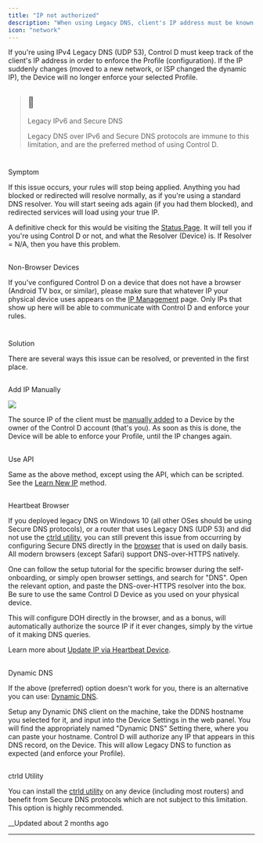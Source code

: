 ```yaml
---
title: "IP not authorized"
description: "When using Legacy DNS, client's IP address must be known to Control D."
icon: "network"
---
```


If you're using IPv4 Legacy DNS (UDP 53), Control D must keep track of the client's IP address in order to enforce the Profile (configuration). If the IP suddenly changes (moved to a new network, or ISP changed the dynamic IP), the Device will no longer enforce your selected Profile. 

> ## 📘
> 
> Legacy IPv6 and Secure DNS
> 
> Legacy DNS over IPv6 and Secure DNS protocols are immune to this limitation, and are the preferred method of using Control D.

# 

Symptom

If this issue occurs, your rules will stop being applied. Anything you had blocked or redirected will resolve normally, as if you're using a standard DNS resolver. You will start seeing ads again (if you had them blocked), and redirected services will load using your true IP. 

A definitive check for this would be visiting the [Status Page](/docs/status-page). It will tell you if you're using Control D or not, and what the Resolver (Device) is. If Resolver = N/A, then you have this problem. 

## 

Non-Browser Devices

If you've configured Control D on a device that does not have a browser (Android TV box, or similar), please make sure that whatever IP your physical device uses appears on the [IP Management](/docs/ip-management) page. Only IPs that show up here will be able to communicate with Control D and enforce your rules. 

# 

Solution

There are several ways this issue can be resolved, or prevented in the first place. 

## 

Add IP Manually

![](https://files.readme.io/f6b3c84254f75ce9e7c2a528da6bea78d3516b68092021989f7da5cd5be76ea6-image.png)

The source IP of the client must be [manually added](https://controld.com/dashboard/ips) to a Device by the owner of the Control D account (that's you). As soon as this is done, the Device will be able to enforce your Profile, until the IP changes again. 

## 

Use API

Same as the above method, except using the API, which can be scripted. See the [Learn New IP](/reference/post_access) method. 

## 

Heartbeat Browser

If you deployed legacy DNS on Windows 10 (all other OSes should be using Secure DNS protocols), or a router that uses Legacy DNS (UDP 53) and did not use the [ctrld utility](https://github.com/Control-D-Inc/ctrld), you can still prevent this issue from occurring by configuring Secure DNS directly in the [browser](/docs/browsers-platform) that is used on daily basis. All modern browsers (except Safari) support DNS-over-HTTPS natively. 

One can follow the setup tutorial for the specific browser during the self-onboarding, or simply open browser settings, and search for "DNS". Open the relevant option, and paste the DNS-over-HTTPS resolver into the box. Be sure to use the same Control D Device as you used on your physical device. 

This will configure DOH directly in the browser, and as a bonus, will automatically authorize the source IP if it ever changes, simply by the virtue of it making DNS queries. 

Learn more about [Update IP via Heartbeat Device](/docs/update-ip-via-heartbeat-device). 

## 

Dynamic DNS

If the above (preferred) option doesn't work for you, there is an alternative you can use: [Dynamic DNS](/docs/dynamic-dns).

Setup any Dynamic DNS client on the machine, take the DDNS hostname you selected for it, and input into the Device Settings in the web panel. You will find the appropriately named "Dynamic DNS" Setting there, where you can paste your hostname. Control D will authorize any IP that appears in this DNS record, on the Device. This will allow Legacy DNS to function as expected (and enforce your Profile).

## 

ctrld Utility

You can install the [ctrld utility](/docs/ctrld) on any device (including most routers) and benefit from Secure DNS protocols which are not subject to this limitation. This option is highly recommended.

__Updated about 2 months ago

* * *
